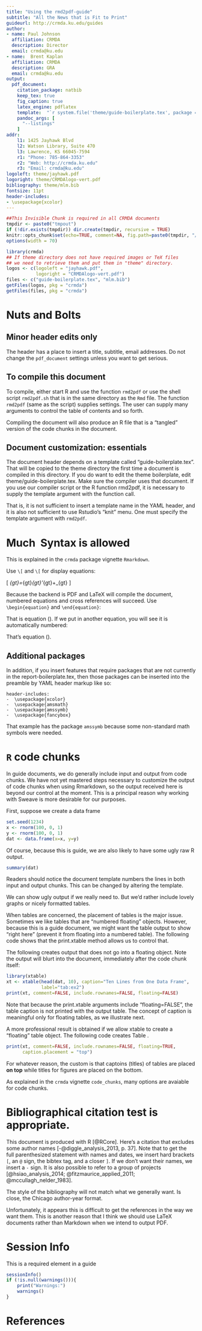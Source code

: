 ```yaml
---
title: "Using the rmd2pdf-guide"
subtitle: "All the News that is Fit to Print"
guideurl: http://crmda.ku.edu/guides
author:
- name: Paul Johnson 
  affiliation: CRMDA
  description: Director
  email: crmda@ku.edu
- name:  Brent Kaplan 
  affiliation: CRMDA
  description: GRA
  email: crmda@ku.edu
output: 
  pdf_document:
    citation_package: natbib
    keep_tex: true
    fig_caption: true
    latex_engine: pdflatex
    template:  "`r system.file('theme/guide-boilerplate.tex', package = 'crmda')`"
    pandoc_args: [
      "--listings"
    ]
addr:
    l1: 1425 Jayhawk Blvd
    l2: Watson Library, Suite 470
    l3: Lawrence, KS 66045-7594
    r1: "Phone: 785-864-3353"
    r2: "Web: http://crmda.ku.edu"
    r3: "Email: crmda@ku.edu"
logoleft: theme/jayhawk.pdf
logoright: theme/CRMDAlogo-vert.pdf
bibliography: theme/mlm.bib
fontsize: 11pt
header-includes:
- \usepackage{xcolor}
---
```


```r
##This Invisible Chunk is required in all CRMDA documents
tmpdir <- paste0("tmpout")
if (!dir.exists(tmpdir)) dir.create(tmpdir, recursive = TRUE)
knitr::opts_chunk$set(echo=TRUE, comment=NA, fig.path=paste0(tmpdir, "/p-"))
options(width = 70)
```

```r
library(crmda)
## If theme directory does not have required images or TeX files
## we need to retrieve them and put them in "theme" directory. 
logos <- c(logoleft = "jayhawk.pdf", 
           logoright = "CRMDAlogo-vert.pdf")
files <- c("guide-boilerplate.tex", "mlm.bib")
getFiles(logos, pkg = "crmda")
getFiles(files, pkg = "crmda")
```

# Nuts and Bolts

## Minor header edits only

The header has a place to insert a title, subtitle, email
addresses. Do not change the `pdf_document` settings unless you want
to get serious.

## To compile this document

To compile, either start R and use the function `rmd2pdf` or use the
shell script `rmd2pdf.sh` that is in the same directory as the `Rmd`
file. The function `rmd2pdf` (same as the script) supplies settings. The
user can supply many arguments to control the table of contents and so
forth.

Compiling the document will also produce an R file that is a "tangled"
version of the code chunks in the document.

## Document customization: essentials


The document header depends on a \LaTeX template called
"guide-boilerplate.tex".  That will be copied to the theme directory
the first time a document is compiled in this directory. If you do
want to edit the theme boilerplate, edit
theme/guide-boilerplate.tex. Make sure the compiler uses that
document.  If you use our compiler script or the R function rmd2pdf,
it is necessary to supply the template argument with the function
call.

That is, it is not sufficient to insert a template name in the YAML
header, and it is also not sufficient to use Rstudio's "knit" menu.
One must specify the template argument with `rmd2pdf`.


# Much \LaTeX\ Syntax is allowed

This is explained in the `crmda` package vignette `Rmarkdown`.

Use `\[` and `\[` for display equations:

\[
\Sigma_{gt}=\Lambda_{gt}\Psi_{gt}\Lambda'_{gt}+\Theta_{gt}
\]

Because the backend is PDF and LaTeX will compile the document,
numbered equations and cross references will succeed. Use
`\begin{equation}` and `\end{equation}`:

\begin{equation}
\Sigma_{gt}=\Lambda_{gt}\Psi_{gt}\Lambda'_{gt}+\Theta_{gt}\label{eq:sem}
\end{equation}

That is equation (\ref{eq:sem}). If we put in another equation, you
will see it is automatically numbered:

\begin{equation}
y_i=\beta_0 + \beta_{1}X_i\label{eq:reg}
\end{equation}

That's equation (\ref{eq:reg}).

## Additional packages

In addition, if you insert \LaTeX features that require packages
that are not currently in the report-boilerplate.tex, then those
packages can be inserted into the preamble by YAML header markup like
so:

```
header-includes:
-  \usepackage{xcolor}
-  \usepackage{amsmath}
-  \usepackage{amssymb}
-  \usepackage{fancybox}
```

That example has the package `amssymb` because some non-standard math
symbols were needed.


# `R` code chunks


In guide documents, we do generally include input and output from code
chunks. We have not yet mastered steps necessary to customize the
output of code chunks when using Rmarkdown, so the output received
here is beyond our control at the moment. This is a principal reason
why working with Sweave is more desirable for our purposes.

First, suppose we create a data frame

```r
set.seed(1234)
x <- rnorm(100, 0, 1)
y <- rnorm(100, 0, 1)
dat <- data.frame(x=x, y=y)
```

Of course, because this is guide, we are also likely to have some ugly
raw R output.

```r
summary(dat)
```

Readers should notice the document template numbers the lines in both
input and output chunks. This can be changed by altering the template.

We can show ugly output if we really need to. But we'd rather include
lovely graphs or nicely formatted \LaTeX tables.

When tables are concerned, the placement of tables is the major issue.
Sometimes we like tables that are "numbered floating"
objects. However, because this is a guide document, we might want the
\LaTeX table output to show "right here" (prevent it from floating
into a numbered table). The following code shows that the print.xtable
method allows us to control that.  

The following creates output that does not go into a floating
object. Note
the output will blurt into the document, immediately after the code
chunk itself:

```r
library(xtable)
xt <- xtable(head(dat, 10), caption="Ten Lines from One Data Frame",
             label="tab:ex2")
print(xt, comment=FALSE, include.rownames=FALSE, floating=FALSE)
```
Note that because the print.xtable arguments include "floating=FALSE",
the table caption is not printed with the output table.  The concept
of caption is meaningful only for floating tables, as we illustrate next.

A more professional result is obtained if we allow xtable to create a
"floating" table object.  The following code creates Table
\ref{tab:ex2}.

```r
print(xt, comment=FALSE, include.rownames=FALSE, floating=TRUE,
      caption.placement = "top")
```

For whatever reason, the custom is that captoins (titles) of tables are placed
**on top** while titles for figures are placed on the bottom.

As explained in the `crmda` vignette `code_chunks`, many 
options are avaiable for code chunks.


# Bibliographical citation test is appropriate. {-}

This document is produced with R [@RCore]. Here's a citation that
excludes some author names [-@diggle_analysis_2013, p. 37]. Note that
to get the full parenthesized statement with names and dates, we
insert hard brackets `[`, an `@` sign, the bibtex tag, and a closer
`]`. If we don't want their names, we insert a `-` sign. It is also
possible to refer to a group of projects [@hsiao_analysis_2014;
@fitzmaurice_applied_2011; @mccullagh_nelder_1983].

The style of the bibliography will not match what we generally
want. Is close, the Chicago author-year format.

Unfortunately, it appears this is difficult to get the references in
the way we want them. This is another reason that I think we should
use LaTeX documents rather than Markdown when we intend to output PDF.


# Session Info

This is a required element in a guide

```r
sessionInfo()
if (!is.null(warnings())){
    print("Warnings:")
    warnings()
}
```

# References
